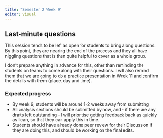 ```yaml
---
title: "Semester 2 Week 9"
editor: visual
---
```


## Last-minute questions

This session tends to be left as open for students to bring along questions. By this point, they are nearing the end of the process and they all have niggling questions that is then quite helpful to cover as a whole group.

I don't prepare anything in advance for this, other than reminding the students on teams to come along with their questions. I will also remind them that we are going to do a practice presentation in Week 11 and confirm the details with them (place, day and time). 

### Expected progress

-   By week 9, students will be around 1-2 weeks away from submitting
-   All analysis sections should be submitted by now, and - if there are any drafts left outstanding - I will prioritise getting feedback back as quickly as I can, so that they can apply this in time.
-   Students should have already done peer review for their Discussion if they are doing this, and should be working on the final edits.
